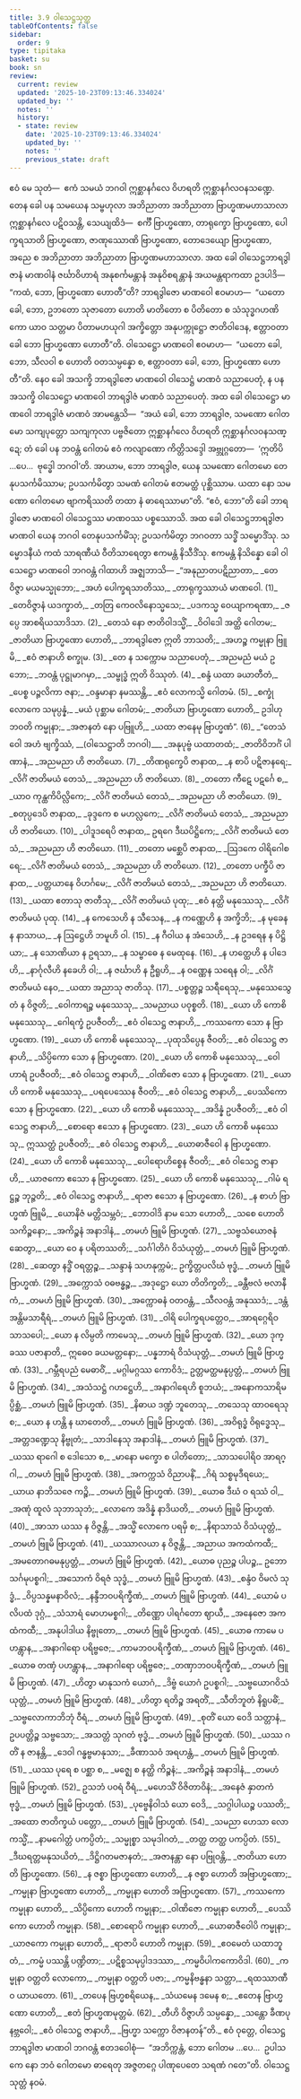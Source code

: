 ```yaml
---
title: 3.9 ဝါသေဋ္ဌသုတ္တ
tableOfContents: false
sidebar:
  order: 9
type: tipitaka
basket: su
book: sn
review:
  current: review
  updated: '2025-10-23T09:13:46.334024'
  updated_by: ''
  notes: ''
  history:
  - state: review
    date: '2025-10-23T09:13:46.334024'
    updated_by: ''
    notes: ''
    previous_state: draft
---
```



<ReviewStatus review={frontmatter.review} showDetails={true} />

<HypothesisAnnotation frontmatter={frontmatter} />

<DynamicBreadcrumb />

<Paragraph number="716" book="sn">
ဧဝံ မေ သုတံ—  ဧကံ သမယံ ဘဂဝါ ဣစ္ဆာနင်္ဂလေ ဝိဟရတိ ဣစ္ဆာနင်္ဂလဝနသဏ္ဍေ. တေန ခေါ ပန သမယေန သမ္ဗဟုလာ အဘိညာတာ အဘိညာတာ ဗြာဟ္မဏမဟာသာလာ ဣစ္ဆာနင်္ဂလေ ပဋိဝသန္တိ, သေယျထိဒံ—  စင်္ကီ ဗြာဟ္မဏော, တာရုက္ခော ဗြာဟ္မဏော, ပေါက္ခရသာတိ ဗြာဟ္မဏော, ဇာဏုဿောဏိ ဗြာဟ္မဏော, တောဒေယျော ဗြာဟ္မဏော, အညေ စ အဘိညာတာ အဘိညာတာ ဗြာဟ္မဏမဟာသာလာ. အထ ခေါ ဝါသေဋ္ဌဘာရဒွါဇာနံ မာဏဝါနံ ဇင်္ဃာဝိဟာရံ အနုစင်္ကမန္တာနံ အနုဝိစရန္တာနံ အယမန္တရာကထာ ဥဒပါဒိ—  “ကထံ, ဘော, ဗြာဟ္မဏော ဟောတီ”တိ?
</Paragraph>

<Paragraph number="717" book="sn">
ဘာရဒွါဇော မာဏဝေါ ဧဝမာဟ—  “ယတော ခေါ, ဘော, ဥဘတော သုဇာတော ဟောတိ မာတိတော စ ပိတိတော စ သံသုဒ္ဓဂဟဏိကော ယာဝ သတ္တမာ ပိတာမဟယုဂါ အက္ခိတ္တော အနုပက္ကုဋ္ဌော ဇာတိဝါဒေန, ဧတ္တာဝတာ ခေါ ဘော ဗြာဟ္မဏော ဟောတီ”တိ.
</Paragraph>

<Paragraph number="718" book="sn">
ဝါသေဋ္ဌော မာဏဝေါ ဧဝမာဟ—  “ယတော ခေါ, ဘော, သီလဝါ စ ဟောတိ ဝတသမ္ပန္နော စ, ဧတ္တာဝတာ ခေါ, ဘော, ဗြာဟ္မဏော ဟောတီ”တိ. နေဝ ခေါ အသက္ခိ ဘာရဒွါဇော မာဏဝေါ ဝါသေဋ္ဌံ မာဏဝံ သညာပေတုံ, န ပန အသက္ခိ ဝါသေဋ္ဌော မာဏဝေါ ဘာရဒွါဇံ မာဏဝံ သညာပေတုံ.
</Paragraph>

<Paragraph number="719" book="sn">
အထ ခေါ ဝါသေဋ္ဌော မာဏဝေါ ဘာရဒွါဇံ မာဏဝံ အာမန္တေသိ—  “အယံ ခေါ, ဘော ဘာရဒွါဇ, သမဏော ဂေါတမော သကျပုတ္တော သကျကုလာ ပဗ္ဗဇိတော ဣစ္ဆာနင်္ဂလေ ဝိဟရတိ ဣစ္ဆာနင်္ဂလဝနသဏ္ဍေ; တံ ခေါ ပန ဘဝန္တံ ဂေါတမံ ဧဝံ ကလျာဏော ကိတ္တိသဒ္ဒေါ အဗ္ဘုဂ္ဂတော—  ‘ဣတိပိ …ပေ…  ဗုဒ္ဓေါ ဘဂဝါ’တိ. အာယာမ, ဘော ဘာရဒွါဇ, ယေန သမဏော ဂေါတမော တေနုပသင်္ကမိဿာမ; ဥပသင်္ကမိတွာ သမဏံ ဂေါတမံ ဧတမတ္ထံ ပုစ္ဆိဿာမ. ယထာ နော သမဏော ဂေါတမော ဗျာကရိဿတိ တထာ နံ ဓာရေဿာမာ”တိ. “ဧဝံ, ဘော”တိ ခေါ ဘာရဒွါဇော မာဏဝေါ ဝါသေဋ္ဌဿ မာဏဝဿ ပစ္စဿောသိ.
</Paragraph>

<Paragraph number="720" book="sn">
အထ ခေါ ဝါသေဋ္ဌဘာရဒွါဇာ မာဏဝါ ယေန ဘဂဝါ တေနုပသင်္ကမိံသု; ဥပသင်္ကမိတွာ ဘဂဝတာ သဒ္ဓိံ သမ္မောဒိံသု. သမ္မောဒနီယံ ကထံ သာရဏီယံ ဝီတိသာရေတွာ ဧကမန္တံ နိသီဒိံသု. ဧကမန္တံ နိသိန္နော ခေါ ဝါသေဋ္ဌော မာဏဝေါ ဘဂဝန္တံ ဂါထာဟိ အဇ္ဈဘာသိ—
</Paragraph>

<Division number="600" book="sn" e="ch" v="18" p="373">

<Paragraph number="721" type="verses" book="sn">
_“အနုညာတပဋိညာတာ,_  
_တေဝိဇ္ဇာ မယမသ္မုဘော;_  
_အဟံ ပေါက္ခရသာတိဿ,_  
_တာရုက္ခဿာယံ မာဏဝေါ. (1)_  

</Paragraph>

</Division>
<Division number="601" book="sn" e="ch" v="18" p="373">

<Paragraph number="722" type="verses" book="sn">
_တေဝိဇ္ဇာနံ ယဒက္ခာတံ,_  
_တတြ ကေဝလိနောသ္မသေ;_  
_ပဒကသ္မ ဝေယျာကရဏာ,_  
_ဇပ္ပေ အာစရိယသာဒိသာ. (2)_  

</Paragraph>

</Division>
<Division number="602" book="sn" e="ch" v="18" p="374">

<Paragraph number="723" type="verses" book="sn">
_တေသံ နော ဇာတိဝါဒသ္မိံ,_  
_ဝိဝါဒေါ အတ္ထိ ဂေါတမ;_  
_ဇာတိယာ ဗြာဟ္မဏော ဟောတိ,_  
_ဘာရဒွါဇော ဣတိ ဘာသတိ;_  
_အဟဉ္စ ကမ္မုနာ ဗြူမိ,_  
_ဧဝံ ဇာနာဟိ စက္ခုမ. (3)_  

</Paragraph>

</Division>
<Division number="603" book="sn" e="ch" v="18" p="374">

<Paragraph number="724" type="verses" book="sn">
_တေ န သက္ကောမ သညာပေတုံ,_  
_အညမညံ မယံ ဥဘော;_  
_ဘဝန္တံ ပုဋ္ဌုမာဂမှာ,_  
_သမ္ဗုဒ္ဓံ ဣတိ ဝိဿုတံ. (4)_  

</Paragraph>

</Division>
<Division number="604" book="sn" e="ch" v="18" p="374">

<Paragraph number="725" type="verses" book="sn">
_စန္ဒံ ယထာ ခယာတီတံ,_  
_ပေစ္စ ပဉ္ဇလိကာ ဇနာ;_  
_ဝန္ဒမာနာ နမဿန္တိ,_  
_ဧဝံ လောကသ္မိ ဂေါတမံ. (5)_  

</Paragraph>

</Division>
<Division number="605" book="sn" e="ch" v="18" p="374">

<Paragraph number="726" type="verses" book="sn">
_စက္ခုံ လောကေ သမုပ္ပန္နံ,_  
_မယံ ပုစ္ဆာမ ဂေါတမံ;_  
_ဇာတိယာ ဗြာဟ္မဏော ဟောတိ,_  
ဥဒါဟု ဘဝတိ ကမ္မုနာ;_  
_အဇာနတံ နော ပဗြူဟိ,_  
_ယထာ ဇာနေမု ဗြာဟ္မဏံ”. (6)_  

</Paragraph>

</Division>
<Division number="606" book="sn" e="ch" v="18" p="374">

<Paragraph number="727" type="verses" book="sn">
_“တေသံ ဝေါ အဟံ ဗျက္ခိဿံ, __(ဝါသေဋ္ဌာတိ ဘဂဝါ)___  
_အနုပုဗ္ဗံ ယထာတထံ;_  
_ဇာတိဝိဘင်္ဂံ ပါဏာနံ,_  
_အညမညာ ဟိ ဇာတိယော. (7)_  

</Paragraph>

</Division>
<Division number="607" book="sn" e="ch" v="18" p="374">

<Paragraph number="728" type="verses" book="sn">
_တိဏရုက္ခေပိ ဇာနာထ,_  
_န စာပိ ပဋိဇာနရေ;_  
_လိင်္ဂံ ဇာတိမယံ တေသံ,_  
_အညမညာ ဟိ ဇာတိယော. (8)_  

</Paragraph>

</Division>
<Division number="608" book="sn" e="ch" v="18" p="374">

<Paragraph number="729" type="verses" book="sn">
_တတော ကီဋေ ပဋင်္ဂေ စ,_  
_ယာဝ ကုန္ထကိပိလ္လိကေ;_  
_လိင်္ဂံ ဇာတိမယံ တေသံ,_  
_အညမညာ ဟိ ဇာတိယော. (9)_  

</Paragraph>

</Division>
<Division number="609" book="sn" e="ch" v="18" p="374">

<Paragraph number="730" type="verses" book="sn">
_စတုပ္ပဒေပိ ဇာနာထ,_  
_ခုဒ္ဒကေ စ မဟလ္လကေ;_  
_လိင်္ဂံ ဇာတိမယံ တေသံ,_  
_အညမညာ ဟိ ဇာတိယော. (10)_  

</Paragraph>

</Division>
<Division number="610" book="sn" e="ch" v="18" p="374">

<Paragraph number="731" type="verses" book="sn">
_ပါဒူဒရေပိ ဇာနာထ,_  
ဥရဂေ ဒီဃပိဋ္ဌိကေ;_  
_လိင်္ဂံ ဇာတိမယံ တေသံ,_  
_အညမညာ ဟိ ဇာတိယော. (11)_  

</Paragraph>

</Division>
<Division number="611" book="sn" e="ch" v="18" p="374">

<Paragraph number="732" type="verses" book="sn">
_တတော မစ္ဆေပိ ဇာနာထ,_  
_ဩဒကေ ဝါရိဂေါစရေ;_  
_လိင်္ဂံ ဇာတိမယံ တေသံ,_  
_အညမညာ ဟိ ဇာတိယော. (12)_  

</Paragraph>

</Division>
<Division number="612" book="sn" e="ch" v="18" p="374">

<Paragraph number="733" type="verses" book="sn">
_တတော ပက္ခီပိ ဇာနာထ,_  
_ပတ္တယာနေ ဝိဟင်္ဂမေ;_  
_လိင်္ဂံ ဇာတိမယံ တေသံ,_  
_အညမညာ ဟိ ဇာတိယော. (13)_  

</Paragraph>

</Division>
<Division number="613" book="sn" e="ch" v="18" p="375">

<Paragraph number="734" type="verses" book="sn">
_ယထာ ဧတာသု ဇာတီသု,_  
_လိင်္ဂံ ဇာတိမယံ ပုထု;_  
_ဧဝံ နတ္ထိ မနုဿေသု,_  
_လိင်္ဂံ ဇာတိမယံ ပုထု. (14)_  

</Paragraph>

</Division>
<Division number="614" book="sn" e="ch" v="18" p="375">

<Paragraph number="735" type="verses" book="sn">
_န ကေသေဟိ န သီသေန,_  
_န ကဏ္ဏေဟိ န အက္ခိဘိ;_  
_န မုခေန န နာသာယ,_  
_န ဩဋ္ဌေဟိ ဘမူဟိ ဝါ. (15)_  

</Paragraph>

</Division>
<Division number="615" book="sn" e="ch" v="18" p="375">

<Paragraph number="736" type="verses" book="sn">
_န ဂီဝါယ န အံသေဟိ,_  
_န ဥဒရေန န ပိဋ္ဌိယာ;_  
_န သောဏိယာ န ဥရသာ,_  
_န သမ္ဗာဓေ န မေထုနေ. (16)_  

</Paragraph>

</Division>
<Division number="616" book="sn" e="ch" v="18" p="375">

<Paragraph number="737" type="verses" book="sn">
_န ဟတ္ထေဟိ န ပါဒေဟိ,_  
_နာင်္ဂုလီဟိ နခေဟိ ဝါ;_  
_န ဇင်္ဃာဟိ န ဦရူဟိ,_  
_န ဝဏ္ဏေန သရေန ဝါ;_  
_လိင်္ဂံ ဇာတိမယံ နေဝ,_  
_ယထာ အညာသု ဇာတိသု. (17)_  

</Paragraph>

</Division>
<Division number="617" book="sn" e="ch" v="18" p="375">

<Paragraph number="738" type="verses" book="sn">
_ပစ္စတ္တဉ္စ သရီရေသု,_  
_မနုဿေသွေတံ န ဝိဇ္ဇတိ;_  
_ဝေါကာရဉ္စ မနုဿေသု,_  
_သမညာယ ပဝုစ္စတိ. (18)_  

</Paragraph>

</Division>
<Division number="618" book="sn" e="ch" v="18" p="375">

<Paragraph number="739" type="verses" book="sn">
_ယော ဟိ ကောစိ မနုဿေသု,_  
_ဂေါရက္ခံ ဥပဇီဝတိ;_  
_ဧဝံ ဝါသေဋ္ဌ ဇာနာဟိ,_  
_ကဿကော သော န ဗြာဟ္မဏော. (19)_  

</Paragraph>

</Division>
<Division number="619" book="sn" e="ch" v="18" p="375">

<Paragraph number="740" type="verses" book="sn">
_ယော ဟိ ကောစိ မနုဿေသု,_  
_ပုထုသိပ္ပေန ဇီဝတိ;_  
_ဧဝံ ဝါသေဋ္ဌ ဇာနာဟိ,_  
_သိပ္ပိကော သော န ဗြာဟ္မဏော. (20)_  

</Paragraph>

</Division>
<Division number="620" book="sn" e="ch" v="18" p="375">

<Paragraph number="741" type="verses" book="sn">
_ယော ဟိ ကောစိ မနုဿေသု,_  
_ဝေါဟာရံ ဥပဇီဝတိ;_  
_ဧဝံ ဝါသေဋ္ဌ ဇာနာဟိ,_  
_ဝါဏိဇော သော န ဗြာဟ္မဏော. (21)_  

</Paragraph>

</Division>
<Division number="621" book="sn" e="ch" v="18" p="375">

<Paragraph number="742" type="verses" book="sn">
_ယော ဟိ ကောစိ မနုဿေသု,_  
_ပရပေဿေန ဇီဝတိ;_  
_ဧဝံ ဝါသေဋ္ဌ ဇာနာဟိ,_  
_ပေဿိကော သော န ဗြာဟ္မဏော. (22)_  

</Paragraph>

</Division>
<Division number="622" book="sn" e="ch" v="18" p="375">

<Paragraph number="743" type="verses" book="sn">
_ယော ဟိ ကောစိ မနုဿေသု,_  
_အဒိန္နံ ဥပဇီဝတိ;_  
_ဧဝံ ဝါသေဋ္ဌ ဇာနာဟိ,_  
_စောရော ဧသော န ဗြာဟ္မဏော. (23)_  

</Paragraph>

</Division>
<Division number="623" book="sn" e="ch" v="18" p="375">

<Paragraph number="744" type="verses" book="sn">
_ယော ဟိ ကောစိ မနုဿေသု,_  
ဣဿတ္ထံ ဥပဇီဝတိ;_  
_ဧဝံ ဝါသေဋ္ဌ ဇာနာဟိ,_  
_ယောဓာဇီဝေါ န ဗြာဟ္မဏော. (24)_  

</Paragraph>

</Division>
<Division number="624" book="sn" e="ch" v="18" p="375">

<Paragraph number="745" type="verses" book="sn">
_ယော ဟိ ကောစိ မနုဿေသု,_  
_ပေါရောဟိစ္စေန ဇီဝတိ;_  
_ဧဝံ ဝါသေဋ္ဌ ဇာနာဟိ,_  
_ယာဇကော ဧသော န ဗြာဟ္မဏော. (25)_  

</Paragraph>

</Division>
<Division number="625" book="sn" e="ch" v="18" p="376">

<Paragraph number="746" type="verses" book="sn">
_ယော ဟိ ကောစိ မနုဿေသု,_  
_ဂါမံ ရဋ္ဌဉ္စ ဘုဉ္ဇတိ;_  
_ဧဝံ ဝါသေဋ္ဌ ဇာနာဟိ,_  
_ရာဇာ ဧသော န ဗြာဟ္မဏော. (26)_  

</Paragraph>

</Division>
<Division number="626" book="sn" e="ch" v="18" p="376">

<Paragraph number="747" type="verses" book="sn">
_န စာဟံ ဗြာဟ္မဏံ ဗြူမိ,_  
_ယောနိဇံ မတ္တိသမ္ဘဝံ;_  
_ဘောဝါဒိ နာမ သော ဟောတိ,_  
_သစေ ဟောတိ သကိဉ္စနော;_  
_အကိဉ္စနံ အနာဒါနံ,_  
_တမဟံ ဗြူမိ ဗြာဟ္မဏံ. (27)_  

</Paragraph>

</Division>
<Division number="627" book="sn" e="ch" v="18" p="376">

<Paragraph number="748" type="verses" book="sn">
_သဗ္ဗသံယောဇနံ ဆေတွာ,_  
_ယော ဝေ န ပရိတဿတိ;_  
_သင်္ဂါတိဂံ ဝိသံယုတ္တံ,_  
_တမဟံ ဗြူမိ ဗြာဟ္မဏံ. (28)_  

</Paragraph>

</Division>
<Division number="628" book="sn" e="ch" v="18" p="376">

<Paragraph number="749" type="verses" book="sn">
_ဆေတွာ နဒ္ဓိံ ဝရတ္တဉ္စ,_  
_သန္ဒာနံ သဟနုက္ကမံ;_  
ဥက္ခိတ္တပလိဃံ ဗုဒ္ဓံ,_  
_တမဟံ ဗြူမိ ဗြာဟ္မဏံ. (29)_  

</Paragraph>

</Division>
<Division number="629" book="sn" e="ch" v="18" p="376">

<Paragraph number="750" type="verses" book="sn">
_အက္ကောသံ ဝဓဗန္ဓဉ္စ,_  
_အဒုဋ္ဌော ယော တိတိက္ခတိ;_  
_ခန္တီဗလံ ဗလာနီကံ,_  
_တမဟံ ဗြူမိ ဗြာဟ္မဏံ. (30)_  

</Paragraph>

</Division>
<Division number="630" book="sn" e="ch" v="18" p="376">

<Paragraph number="751" type="verses" book="sn">
_အက္ကောဓနံ ဝတဝန္တံ,_  
_သီလဝန္တံ အနုဿဒံ;_  
_ဒန္တံ အန္တိမသာရီရံ,_  
_တမဟံ ဗြူမိ ဗြာဟ္မဏံ. (31)_  

</Paragraph>

</Division>
<Division number="631" book="sn" e="ch" v="18" p="376">

<Paragraph number="752" type="verses" book="sn">
_ဝါရိ ပေါက္ခရပတ္တေဝ,_  
_အာရဂ္ဂေရိဝ သာသပေါ;_  
_ယော န လိမ္ပတိ ကာမေသု,_  
_တမဟံ ဗြူမိ ဗြာဟ္မဏံ. (32)_  

</Paragraph>

</Division>
<Division number="632" book="sn" e="ch" v="18" p="376">

<Paragraph number="753" type="verses" book="sn">
_ယော ဒုက္ခဿ ပဇာနာတိ,_  
ဣဓေဝ ခယမတ္တနော;_  
_ပန္နဘာရံ ဝိသံယုတ္တံ,_  
_တမဟံ ဗြူမိ ဗြာဟ္မဏံ. (33)_  

</Paragraph>

</Division>
<Division number="633" book="sn" e="ch" v="18" p="376">

<Paragraph number="754" type="verses" book="sn">
_ဂမ္ဘီရပညံ မေဓာဝိံ,_  
_မဂ္ဂါမဂ္ဂဿ ကောဝိဒံ;_  
ဥတ္တမတ္ထမနုပ္ပတ္တံ,_  
_တမဟံ ဗြူမိ ဗြာဟ္မဏံ. (34)_  

</Paragraph>

</Division>
<Division number="634" book="sn" e="ch" v="18" p="376">

<Paragraph number="755" type="verses" book="sn">
_အသံသဋ္ဌံ ဂဟဋ္ဌေဟိ,_  
_အနာဂါရေဟိ စူဘယံ;_  
_အနောကသာရိမပ္ပိစ္ဆံ,_  
_တမဟံ ဗြူမိ ဗြာဟ္မဏံ. (35)_  

</Paragraph>

</Division>
<Division number="635" book="sn" e="ch" v="18" p="376">

<Paragraph number="756" type="verses" book="sn">
_နိဓာယ ဒဏ္ဍံ ဘူတေသု,_  
_တသေသု ထာဝရေသု စ;_  
_ယော န ဟန္တိ န ဃာတေတိ,_  
_တမဟံ ဗြူမိ ဗြာဟ္မဏံ. (36)_  

</Paragraph>

</Division>
<Division number="636" book="sn" e="ch" v="18" p="376">

<Paragraph number="757" type="verses" book="sn">
_အဝိရုဒ္ဓံ ဝိရုဒ္ဓေသု,_  
_အတ္တဒဏ္ဍေသု နိဗ္ဗုတံ;_  
_သာဒါနေသု အနာဒါနံ,_  
_တမဟံ ဗြူမိ ဗြာဟ္မဏံ. (37)_  

</Paragraph>

</Division>
<Division number="637" book="sn" e="ch" v="18" p="377">

<Paragraph number="758" type="verses" book="sn">
_ယဿ ရာဂေါ စ ဒေါသော စ,_  
_မာနော မက္ခော စ ပါတိတော;_  
_သာသပေါရိဝ အာရဂ္ဂါ,_  
_တမဟံ ဗြူမိ ဗြာဟ္မဏံ. (38)_  

</Paragraph>

</Division>
<Division number="638" book="sn" e="ch" v="18" p="377">

<Paragraph number="759" type="verses" book="sn">
_အကက္ကသံ ဝိညာပနိံ,_  
_ဂိရံ သစ္စမုဒီရယေ;_  
_ယာယ နာဘိသဇေ ကဉ္စိ,_  
_တမဟံ ဗြူမိ ဗြာဟ္မဏံ. (39)_  

</Paragraph>

</Division>
<Division number="639" book="sn" e="ch" v="18" p="377">

<Paragraph number="760" type="verses" book="sn">
_ယောဓ ဒီဃံ ဝ ရဿံ ဝါ,_  
_အဏုံ ထူလံ သုဘာသုဘံ;_  
_လောကေ အဒိန္နံ နာဒိယတိ,_  
_တမဟံ ဗြူမိ ဗြာဟ္မဏံ. (40)_  

</Paragraph>

</Division>
<Division number="640" book="sn" e="ch" v="18" p="377">

<Paragraph number="761" type="verses" book="sn">
_အာသာ ယဿ န ဝိဇ္ဇန္တိ,_  
_အသ္မိံ လောကေ ပရမှိ စ;_  
_နိရာသာသံ ဝိသံယုတ္တံ,_  
_တမဟံ ဗြူမိ ဗြာဟ္မဏံ. (41)_  

</Paragraph>

</Division>
<Division number="641" book="sn" e="ch" v="18" p="377">

<Paragraph number="762" type="verses" book="sn">
_ယဿာလယာ န ဝိဇ္ဇန္တိ,_  
_အညာယ အကထံကထီ;_  
_အမတောဂဓမနုပ္ပတ္တံ,_  
_တမဟံ ဗြူမိ ဗြာဟ္မဏံ. (42)_  

</Paragraph>

</Division>
<Division number="642" book="sn" e="ch" v="18" p="377">

<Paragraph number="763" type="verses" book="sn">
_ယောဓ ပုညဉ္စ ပါပဉ္စ,_  
ဥဘော သင်္ဂမုပစ္စဂါ;_  
_အသောကံ ဝိရဇံ သုဒ္ဓံ,_  
_တမဟံ ဗြူမိ ဗြာဟ္မဏံ. (43)_  

</Paragraph>

</Division>
<Division number="643" book="sn" e="ch" v="18" p="377">

<Paragraph number="764" type="verses" book="sn">
_စန္ဒံဝ ဝိမလံ သုဒ္ဓံ,_  
_ဝိပ္ပသန္နမနာဝိလံ;_  
_နန္ဒီဘဝပရိက္ခီဏံ,_  
_တမဟံ ဗြူမိ ဗြာဟ္မဏံ. (44)_  

</Paragraph>

</Division>
<Division number="644" book="sn" e="ch" v="18" p="377">

<Paragraph number="765" type="verses" book="sn">
_ယောမံ ပလိပထံ ဒုဂ္ဂံ,_  
_သံသာရံ မောဟမစ္စဂါ;_  
_တိဏ္ဏော ပါရင်္ဂတော ဈာယီ,_  
_အနေဇော အကထံကထီ;_  
_အနုပါဒါယ နိဗ္ဗုတော,_  
_တမဟံ ဗြူမိ ဗြာဟ္မဏံ. (45)_  

</Paragraph>

</Division>
<Division number="645" book="sn" e="ch" v="18" p="377">

<Paragraph number="766" type="verses" book="sn">
_ယောဓ ကာမေ ပဟန္တွာန,_  
_အနာဂါရော ပရိဗ္ဗဇေ;_  
_ကာမဘဝပရိက္ခီဏံ,_  
_တမဟံ ဗြူမိ ဗြာဟ္မဏံ. (46)_  

</Paragraph>

</Division>
<Division number="646" book="sn" e="ch" v="18" p="377">

<Paragraph number="767" type="verses" book="sn">
_ယောဓ တဏှံ ပဟန္တွာန,_  
_အနာဂါရော ပရိဗ္ဗဇေ;_  
_တဏှာဘဝပရိက္ခီဏံ,_  
_တမဟံ ဗြူမိ ဗြာဟ္မဏံ. (47)_  

</Paragraph>

</Division>
<Division number="647" book="sn" e="ch" v="18" p="377">

<Paragraph number="768" type="verses" book="sn">
_ဟိတွာ မာနုသကံ ယောဂံ,_  
_ဒိဗ္ဗံ ယောဂံ ဥပစ္စဂါ;_  
_သဗ္ဗယောဂဝိသံယုတ္တံ,_  
_တမဟံ ဗြူမိ ဗြာဟ္မဏံ. (48)_  

</Paragraph>

</Division>
<Division number="648" book="sn" e="ch" v="18" p="377">

<Paragraph number="769" type="verses" book="sn">
_ဟိတွာ ရတိဉ္စ အရတိံ,_  
_သီတိဘူတံ နိရူပဓိံ;_  
_သဗ္ဗလောကာဘိဘုံ ဝီရံ,_  
_တမဟံ ဗြူမိ ဗြာဟ္မဏံ. (49)_  

</Paragraph>

</Division>
<Division number="649" book="sn" e="ch" v="18" p="378">

<Paragraph number="770" type="verses" book="sn">
_စုတိံ ယော ဝေဒိ သတ္တာနံ,_  
ဥပပတ္တိဉ္စ သဗ္ဗသော;_  
_အသတ္တံ သုဂတံ ဗုဒ္ဓံ,_  
_တမဟံ ဗြူမိ ဗြာဟ္မဏံ. (50)_  

</Paragraph>

</Division>
<Division number="650" book="sn" e="ch" v="18" p="378">

<Paragraph number="771" type="verses" book="sn">
_ယဿ ဂတိံ န ဇာနန္တိ,_  
_ဒေဝါ ဂန္ဓဗ္ဗမာနုသာ;_  
_ခီဏာသဝံ အရဟန္တံ,_  
_တမဟံ ဗြူမိ ဗြာဟ္မဏံ. (51)_  

</Paragraph>

</Division>
<Division number="651" book="sn" e="ch" v="18" p="378">

<Paragraph number="772" type="verses" book="sn">
_ယဿ ပုရေ စ ပစ္ဆာ စ,_  
_မဇ္ဈေ စ နတ္ထိ ကိဉ္စနံ;_  
_အကိဉ္စနံ အနာဒါနံ,_  
_တမဟံ ဗြူမိ ဗြာဟ္မဏံ. (52)_  

</Paragraph>

</Division>
<Division number="652" book="sn" e="ch" v="18" p="378">

<Paragraph number="773" type="verses" book="sn">
ဥသဘံ ပဝရံ ဝီရံ,_  
_မဟေသိံ ဝိဇိတာဝိနံ;_  
_အနေဇံ နှာတကံ ဗုဒ္ဓံ,_  
_တမဟံ ဗြူမိ ဗြာဟ္မဏံ. (53)_  

</Paragraph>

</Division>
<Division number="653" book="sn" e="ch" v="18" p="378">

<Paragraph number="774" type="verses" book="sn">
_ပုဗ္ဗေနိဝါသံ ယော ဝေဒိ,_  
_သဂ္ဂါပါယဉ္စ ပဿတိ;_  
_အထော ဇာတိက္ခယံ ပတ္တော,_  
_တမဟံ ဗြူမိ ဗြာဟ္မဏံ. (54)_  

</Paragraph>

</Division>
<Division number="654" book="sn" e="ch" v="18" p="378">

<Paragraph number="775" type="verses" book="sn">
_သမညာ ဟေသာ လောကသ္မိံ,_  
_နာမဂေါတ္တံ ပကပ္ပိတံ;_  
_သမ္မုစ္စာ သမုဒါဂတံ,_  
_တတ္ထ တတ္ထ ပကပ္ပိတံ. (55)_  

</Paragraph>

</Division>
<Division number="655" book="sn" e="ch" v="18" p="378">

<Paragraph number="776" type="verses" book="sn">
_ဒီဃရတ္တမနုသယိတံ,_  
_ဒိဋ္ဌိဂတမဇာနတံ;_  
_အဇာနန္တာ နော ပဗြုဝန္တိ,_  
_ဇာတိယာ ဟောတိ ဗြာဟ္မဏော. (56)_  

</Paragraph>

</Division>
<Division number="656" book="sn" e="ch" v="18" p="378">

<Paragraph number="777" type="verses" book="sn">
_န ဇစ္စာ ဗြာဟ္မဏော ဟောတိ,_  
_န ဇစ္စာ ဟောတိ အဗြာဟ္မဏော;_  
_ကမ္မုနာ ဗြာဟ္မဏော ဟောတိ,_  
_ကမ္မုနာ ဟောတိ အဗြာဟ္မဏော. (57)_  

</Paragraph>

</Division>
<Division number="657" book="sn" e="ch" v="18" p="378">

<Paragraph number="778" type="verses" book="sn">
_ကဿကော ကမ္မုနာ ဟောတိ,_  
_သိပ္ပိကော ဟောတိ ကမ္မုနာ;_  
_ဝါဏိဇော ကမ္မုနာ ဟောတိ,_  
_ပေဿိကော ဟောတိ ကမ္မုနာ. (58)_  

</Paragraph>

</Division>
<Division number="658" book="sn" e="ch" v="18" p="378">

<Paragraph number="779" type="verses" book="sn">
_စောရောပိ ကမ္မုနာ ဟောတိ,_  
_ယောဓာဇီဝေါပိ ကမ္မုနာ;_  
_ယာဇကော ကမ္မုနာ ဟောတိ,_  
_ရာဇာပိ ဟောတိ ကမ္မုနာ. (59)_  

</Paragraph>

</Division>
<Division number="659" book="sn" e="ch" v="18" p="379">

<Paragraph number="780" type="verses" book="sn">
_ဧဝမေတံ ယထာဘူတံ,_  
_ကမ္မံ ပဿန္တိ ပဏ္ဍိတာ;_  
_ပဋိစ္စသမုပ္ပါဒဒဿာ,_  
_ကမ္မဝိပါကကောဝိဒါ. (60)_  

</Paragraph>

</Division>
<Division number="660" book="sn" e="ch" v="18" p="379">

<Paragraph number="781" type="verses" book="sn">
_ကမ္မုနာ ဝတ္တတိ လောကော,_  
_ကမ္မုနာ ဝတ္တတိ ပဇာ;_  
_ကမ္မနိဗန္ဓနာ သတ္တာ,_  
_ရထဿာဏီဝ ယာယတော. (61)_  

</Paragraph>

</Division>
<Division number="661" book="sn" e="ch" v="18" p="379">

<Paragraph number="782" type="verses" book="sn">
_တပေန ဗြဟ္မစရိယေန,_  
_သံယမေန ဒမေန စ;_  
_ဧတေန ဗြာဟ္မဏော ဟောတိ,_  
_ဧတံ ဗြာဟ္မဏမုတ္တမံ. (62)_  

</Paragraph>

</Division>
<Division number="662" book="sn" e="ch" v="18" p="379">

<Paragraph number="783" type="verses" book="sn">
_တီဟိ ဝိဇ္ဇာဟိ သမ္ပန္နော,_  
_သန္တော ခီဏပုနဗ္ဘဝေါ;_  
_ဧဝံ ဝါသေဋ္ဌ ဇာနာဟိ,_  
_ဗြဟ္မာ သက္ကော ဝိဇာနတန်”တိ._  

</Paragraph>

<Paragraph number="784" book="sn">
ဧဝံ ဝုတ္တေ, ဝါသေဋ္ဌဘာရဒွါဇာ မာဏဝါ ဘဂဝန္တံ ဧတဒဝေါစုံ—  “အဘိက္ကန္တံ, ဘော ဂေါတမ …ပေ…  ဥပါသကေ နော ဘဝံ ဂေါတမော ဓာရေတု အဇ္ဇတဂ္ဂေ ပါဏုပေတေ သရဏံ ဂတေ”တိ.

</Paragraph>
</Division>

<Paragraph number="785" type="center" book="sn">
ဝါသေဋ္ဌသုတ္တံ နဝမံ.
</Paragraph>